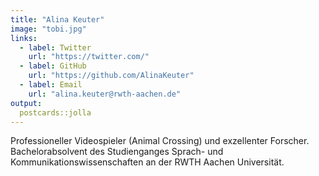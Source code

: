 ```yaml
---
title: "Alina Keuter"
image: "tobi.jpg"
links:
  - label: Twitter
    url: "https://twitter.com/"
  - label: GitHub
    url: "https://github.com/AlinaKeuter"
  - label: Email
    url: "alina.keuter@rwth-aachen.de"
output:
  postcards::jolla
---
```

 
Professioneller Videospieler (Animal Crossing) und exzellenter Forscher. Bachelorabsolvent des Studienganges Sprach- und Kommunikationswissenschaften an der RWTH Aachen Universität.
